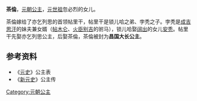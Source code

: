 {{東亞女性歷史人物
| 名稱=茶倫
| 身份=[[元朝|元朝]]公主
| 畫像=
| 說明=
| 姓名=茶倫
| 封爵=[[公主|公主]]
| 位號=昌国大长公主
| 封號=
| 出生年=
| 逝世年=
| 諡號=
| 父親=[[元世祖|元世祖]]
| 兄弟=[[朵儿只|朵儿只]]、[[真金|真金]]、[[忙哥剌|忙哥剌]]、[[那木罕|那木罕]]、[[忽哥赤|忽哥赤]]、[[爱牙赤|爱牙赤]]、[[奥鲁赤|奥鲁赤]]、[[阔阔出|阔阔出]]、[[脫歡_(鎮南王)|脫歡]]、[[忽都鲁帖木儿|忽都鲁帖木儿]]、[[铁蔑赤|铁蔑赤]]
| 姊妹=[[忽都鲁坚迷失|忽都鲁坚迷失]]、[[囊家真|囊家真]]、[[吾魯真|吾魯真]]、[[忙哥台|忙哥台]]、[[月烈|月烈]]
| 夫=帖里干
| 夫之父=孛秃
|}}
'''茶倫'''，[[元朝|元朝]][[公主|公主]]，[[元世祖|元世祖]]忽必烈的女儿。

茶倫嫁给了亦乞列思的首领帖里干，帖里干是锁儿哈之弟、孛秃之子。孛秃是[[成吉思汗|成吉思汗]]的妹夫兼女婿（[[帖木仑|帖木仑]]、[[火臣别吉|火臣别吉]]的驸马），锁儿哈娶[[阔出|阔出]]的女儿[[安秃|安秃]]。帖里干先娶亦乞列思公主，后娶茶倫，茶倫被封为'''昌国大长公主'''。

==参考资料==
*《[[元史|元史]]》公主表
*《[[新元史|新元史]]》公主传

{{元朝人物小作品}}
[[Category:元朝公主|Category:元朝公主]]